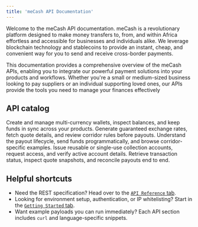 ```yaml
---
title: 'meCash API Documentation'
---
```


Welcome to the meCash API documentation. meCash is a revolutionary platform designed to make money transfers to, from, and within Africa effortless and accessible for businesses and individuals alike. We leverage blockchain technology and stablecoins to provide an instant, cheap, and convenient way for you to send and receive cross-border payments.

This documentation provides a comprehensive overview of the meCash APIs, enabling you to integrate our powerful payment solutions into your products and workflows. Whether you're a small or medium-sized business looking to pay suppliers or an individual supporting loved ones, our APIs provide the tools you need to manage your finances effectively

## API catalog

<CardGroup cols={2}>
  <Card
    title="Wallet API"
    icon="wallet"
    href="/wallet-docs/wallet-overview"
  >
    Create and manage multi-currency wallets, inspect balances, and keep funds in sync across your products.
  </Card>
  <Card
    title="Quote API"
    icon="calculator"
    href="/quote-docs/about-quote"
  >
    Generate guaranteed exchange rates, fetch quote details, and review corridor rules before payouts.
  </Card>
  <Card
    title="Payout API"
    icon="money-bill-transfer"
    href="/payout-docs/payout"
  >
    Understand the payout lifecycle, send funds programmatically, and browse corridor-specific examples.
  </Card>
  <Card
    title="Virtual Account API"
    icon="building-columns"
    href="/virtual-accounts-docs/about-virtual-account"
  >
    Issue reusable or single-use collection accounts, request access, and verify active account details.
  </Card>
  <Card
    title="Transaction API"
    icon="receipt"
    href="/transaction-docs/get-transaction"
  >
    Retrieve transaction status, inspect quote snapshots, and reconcile payouts end to end.
  </Card>
</CardGroup>

## Helpful shortcuts

- Need the REST specification? Head over to the [`API Reference` tab](/api-reference/introduction).
- Looking for environment setup, authentication, or IP whitelisting? Start in the [`Getting Started` tab](/quickstart).
- Want example payloads you can run immediately? Each API section includes `curl` and language-specific snippets.
